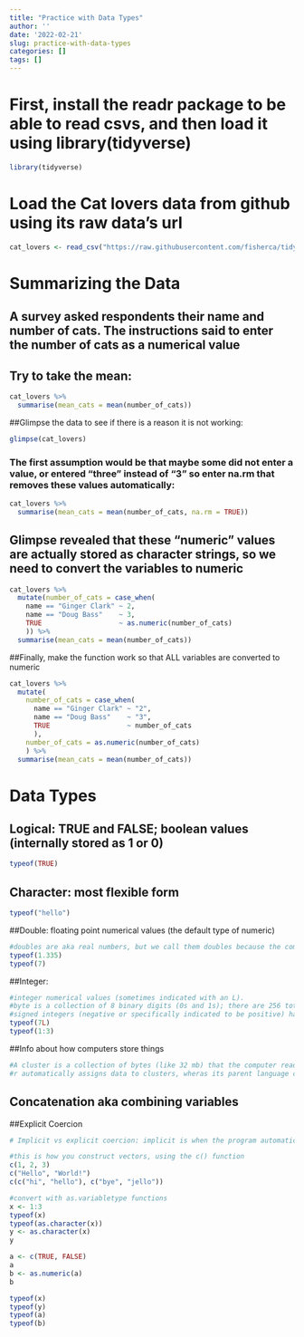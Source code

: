 ```yaml
---
title: "Practice with Data Types"
author: ''
date: '2022-02-21'
slug: practice-with-data-types
categories: []
tags: []
---
```

# First, install the readr package to be able to read csvs, and then load it using library(tidyverse)
```r
library(tidyverse)
```

# Load the Cat lovers data from github using its raw data's url
```r
cat_lovers <- read_csv("https://raw.githubusercontent.com/fisherca/tidyverse/main/cat-lovers.csv")
```

# Summarizing the Data
## A survey asked respondents their name and number of cats. The instructions said to enter the number of cats as a numerical value
## Try to take the mean:
```r
cat_lovers %>%
  summarise(mean_cats = mean(number_of_cats))
```
##Glimpse the data to see if there is a reason it is not working:
```r
glimpse(cat_lovers)
```

### The first assumption would be that maybe some did not enter a value, or entered "three" instead of "3" so enter na.rm that removes these values automatically:
```r
cat_lovers %>%
  summarise(mean_cats = mean(number_of_cats, na.rm = TRUE))
```
## Glimpse revealed that these "numeric" values are actually stored as character strings, so we need to convert the variables to numeric
```r
cat_lovers %>%
  mutate(number_of_cats = case_when(
    name == "Ginger Clark" ~ 2,
    name == "Doug Bass"    ~ 3,
    TRUE                   ~ as.numeric(number_of_cats)
    )) %>%
  summarise(mean_cats = mean(number_of_cats))
```
##Finally, make the function work so that ALL variables are converted to numeric

```r
cat_lovers %>%
  mutate(
    number_of_cats = case_when(
      name == "Ginger Clark" ~ "2",
      name == "Doug Bass"    ~ "3",
      TRUE                   ~ number_of_cats
      ),
    number_of_cats = as.numeric(number_of_cats)
    ) %>%
  summarise(mean_cats = mean(number_of_cats))
```

# Data Types
## Logical: TRUE and FALSE; boolean values (internally stored as 1 or 0)
```r
typeof(TRUE)
```
## Character: most flexible form
```r
typeof("hello")
```

##Double: floating point numerical values (the default type of numeric)
```r
#doubles are aka real numbers, but we call them doubles because the computer gives them double the space (a memory chain for the numbers before the decimal, and a memory chain for the numbers after the decimal). The precision you can achieve decreases the more numbers you have after the decimal
typeof(1.335)
typeof(7)
```

##Integer: 
```r
#integer numerical values (sometimes indicated with an L).
#byte is a collection of 8 binary digits (0s and 1s); there are 256 total distinct types of bytes. all data is stored in different multiples of bytes, typically 4 bytes per piece of data. The L for integer values indicates that the computer should "make space" for computations to be made with the integer, and give it double the space it needs. L aka "Large" integer
#signed integers (negative or specifically indicated to be positive) have slightly less capacity than unsigned integers. We have integers stored as signed in default
typeof(7L)
typeof(1:3)
```

##Info about how computers store things
```r
#A cluster is a collection of bytes (like 32 mb) that the computer reads, instead of reading data byte by byte. This allows the computer to be way faster
#r automatically assigns data to clusters, wheras its parent language c++ makes you do it manually
```
## Concatenation aka combining variables

##Explicit Coercion
```r
# Implicit vs explicit coercion: implicit is when the program automatically stores variables as one type, like if you have a data set with 1, 1.2, and 2, it will store the whole thing as a double, even though 2/3 are simple integers. Explicit is when we do this ourselves, like when we converted the cat data so we could analyze it
```

```r
#this is how you construct vectors, using the c() function
c(1, 2, 3)
c("Hello", "World!")
c(c("hi", "hello"), c("bye", "jello"))
```
```r
#convert with as.variabletype functions
x <- 1:3
typeof(x)
typeof(as.character(x))
y <- as.character(x)
y

a <- c(TRUE, FALSE)
a
b <- as.numeric(a)
b
```
```r
typeof(x)
typeof(y)
typeof(a)
typeof(b)
```

